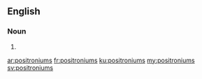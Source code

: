 ==English==

===Noun===
{{head|en|plural}}

# {{plural of|positronium|lang=en|nocat=1}}

[[ar:positroniums]]
[[fr:positroniums]]
[[ku:positroniums]]
[[my:positroniums]]
[[sv:positroniums]]
